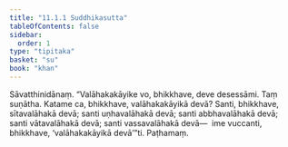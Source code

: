 ```yaml
---
title: "11.1.1 Suddhikasutta"
tableOfContents: false
sidebar:
  order: 1
type: "tipitaka"
basket: "su"
book: "khan"
---
```



<DynamicBreadcrumb />

<Division number="550" book="khan">

<Paragraph number="1216" book="khan">
Sāvatthinidānaṃ. “Valāhakakāyike vo, bhikkhave, deve desessāmi. Taṃ suṇātha. Katame ca, bhikkhave, valāhakakāyikā devā? Santi, bhikkhave, sītavalāhakā devā; santi uṇhavalāhakā devā; santi abbhavalāhakā devā; santi vātavalāhakā devā; santi vassavalāhakā devā—  ime vuccanti, bhikkhave, ‘valāhakakāyikā devā’”ti.

</Paragraph>
</Division>

<Paragraph number="1217" type="center" book="khan">
Paṭhamaṃ.
</Paragraph>